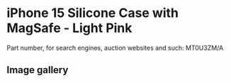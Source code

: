 
# iPhone 15 Silicone Case with MagSafe - Light Pink

Part number, for search engines, auction websites and such: MT0U3ZM/A

## Image gallery

<div style={{ width: "768px" }}>
  <GalleryComponent
    images={[
      {
        original: "/everysource/MT0U3.png",
        thumbnail: "/everypreview/MT0U3.png",
      },
      {
        original: "/everysource/MT0U3_AV1.png",
        thumbnail: "/everypreview/MT0U3_AV1.png",
      },
      {
        original: "/everysource/MT0U3_AV2.png",
        thumbnail: "/everypreview/MT0U3_AV2.png",
      },
      {
        original: "/everysource/MT0U3_AV3.png",
        thumbnail: "/everypreview/MT0U3_AV3.png",
      },
      {
        original: "/everysource/MT0U3_AV4.png",
        thumbnail: "/everypreview/MT0U3_AV4.png",
      },
      {
        original: "/everysource/MT0U3_AV5.png",
        thumbnail: "/everypreview/MT0U3_AV5.png",
      },
      {
        original: "/everysource/MT0U3_AV6.png",
        thumbnail: "/everypreview/MT0U3_AV6.png",
      }
    ]}
  />
</div>